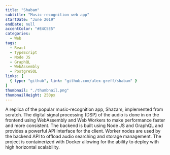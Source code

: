 ```yaml
---
title: "Shabam"
subtitle: "Music-recognition web app"
startDate: "June 2019"
endDate: null
accentColor: "#E4C5E5"
categories:
  - Web
tags: 
  - React
  - TypeScript
  - Node JS
  - GraphQL
  - WebAssembly
  - PostgreSQL
links: [
  { type: "github", link: "github.com/alex-greff/shabam" }
]
thumbnail: "./thumbnail.png"
thumbnailHeight: 250px
---
```


A replica of the popular music-recognition app, Shazam, implemented from 
scratch. The digital signal processing (DSP) of the audio is done in on the
frontend using WebAssembly and Web Workers to make performance faster and more
consistent. The backend is built using Node JS and GraphQL and provides a 
powerful API interface for the client. Worker nodes are used by the backend API
to offload audio searching and storage management. The project is containerized
with Docker allowing for the ability to deploy with high horizontal scalability.